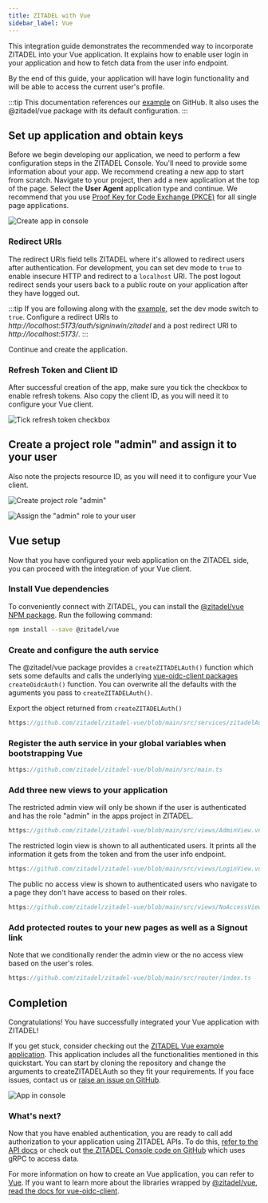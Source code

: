 ```yaml
---
title: ZITADEL with Vue
sidebar_label: Vue
---
```


This integration guide demonstrates the recommended way to incorporate ZITADEL into your Vue application. 
It explains how to enable user login in your application and how to fetch data from the user info endpoint.

By the end of this guide, your application will have login functionality and will be able to access the current user's profile.

:::tip 
This documentation references our [example](https://github.com/zitadel/zitadel-vue) on GitHub.
It also uses the @zitadel/vue package with its default configuration.
:::

## Set up application and obtain keys

Before we begin developing our application, we need to perform a few configuration steps in the ZITADEL Console.
You'll need to provide some information about your app.
We recommend creating a new app to start from scratch.
Navigate to your project, then add a new application at the top of the page.
Select the **User Agent** application type and continue.
We recommend that you use [Proof Key for Code Exchange (PKCE)](/apis/openidoauth/grant-types#proof-key-for-code-exchange) for all single page applications.

![Create app in console](/img/vue/app-create.png)

### Redirect URIs

The redirect URIs field tells ZITADEL where it's allowed to redirect users after authentication. For development, you can set dev mode to `true` to enable insecure HTTP and redirect to a `localhost` URI.
The post logout redirect sends your users back to a public route on your application after they have logged out.

:::tip
If you are following along with the [example](https://github.com/zitadel/zitadel-vue), set the dev mode switch to `true`.
Configure a redirect URIs to *http:/<span></span>/localhost:5173/auth/signinwin/zitadel* and a post redirect URI to *http:/<span></span>/localhost:5173/*.
:::

Continue and create the application.

### Refresh Token and Client ID

After successful creation of the app, make sure you tick the checkbox to enable refresh tokens.
Also copy the client ID, as you will need it to configure your Vue client.

![Tick refresh token checkbox](/img/vue/tick-refresh-token.png)

## Create a project role "admin" and assign it to your user

Also note the projects resource ID, as you will need it to configure your Vue client.

![Create project role "admin"](/img/vue/project-role.png)

![Assign the "admin" role to your user](/img/vue/project-authz.png)

## Vue setup

Now that you have configured your web application on the ZITADEL side, you can proceed with the integration of your Vue client.

### Install Vue dependencies

To conveniently connect with ZITADEL, you can install the [@zitadel/vue NPM package](https://www.npmjs.com/package/@zitadel/vue). Run the following command:

```bash
npm install --save @zitadel/vue
```

### Create and configure the auth service

The @zitadel/vue package provides a `createZITADELAuth()` function which sets some defaults and calls the underlying [vue-oidc-client packages](https://github.com/soukoku/vue-oidc-client) `createOidcAuth()` function.
You can overwrite all the defaults with the aguments you pass to `createZITADELAuth()`.

Export the object returned from `createZITADELAuth()`

```ts reference
https://github.com/zitadel/zitadel-vue/blob/main/src/services/zitadelAuth.ts
```

### Register the auth service in your global variables when bootstrapping Vue

```ts reference
https://github.com/zitadel/zitadel-vue/blob/main/src/main.ts
```

### Add three new views to your application

The restricted admin view will only be shown if the user is authenticated and has the role "admin" in the apps project in ZITADEL.

```ts reference
https://github.com/zitadel/zitadel-vue/blob/main/src/views/AdminView.vue
```

The restricted login view is shown to all authenticated users.
It prints all the information it gets from the token and from the user info endpoint.

```ts reference
https://github.com/zitadel/zitadel-vue/blob/main/src/views/LoginView.vue
```

The public no access view is shown to authenticated users who navigate to a page they don't have access to based on their roles.

```ts reference
https://github.com/zitadel/zitadel-vue/blob/main/src/views/NoAccessView.vue
```

### Add protected routes to your new pages as well as a Signout link

Note that we conditionally render the admin view or the no access view based on the user's roles.

```ts reference
https://github.com/zitadel/zitadel-vue/blob/main/src/router/index.ts
```

## Completion

Congratulations! You have successfully integrated your Vue application with ZITADEL!

If you get stuck, consider checking out the [ZITADEL Vue example application](https://github.com/zitadel/zitadel-vue).
This application includes all the functionalities mentioned in this quickstart.
You can start by cloning the repository and change the arguments to createZITADELAuth so they fit your requirements.
If you face issues, contact us or [raise an issue on GitHub](https://github.com/zitadel/zitadel-vue/issues).

![App in console](/img/vue/app-screen.png)

### What's next?

Now that you have enabled authentication, you are ready to call add authorization to your application using ZITADEL APIs.
To do this, [refer to the API docs](/apis/introduction) or check out [the ZITADEL Console code on GitHub](https://github.com/zitadel/zitadel) which uses gRPC to access data.

For more information on how to create an Vue application, you can refer to [Vue](https://vuejs.org/guide/quick-start.html).
If you want to learn more about the libraries wrapped by [@zitadel/vue](https://www.npmjs.com/package/@zitadel/vue), [read the docs for vue-oidc-client](https://github.com/soukoku/vue-oidc-client/wiki/V1-Docs).
